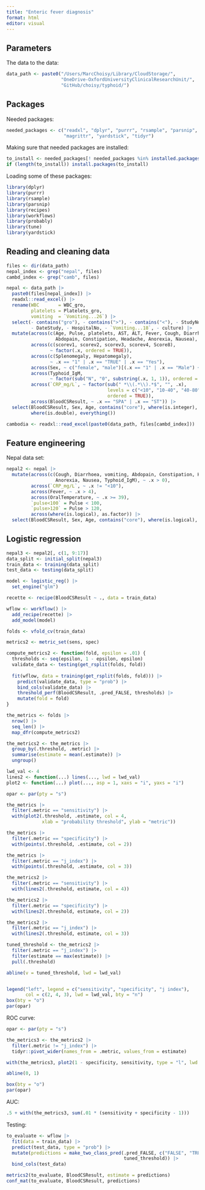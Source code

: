 ```yaml
---
title: "Enteric fever diagnosis"
format: html
editor: visual
---
```


## Parameters

The data to the data:

```r
data_path <- paste0("/Users/MarcChoisy/Library/CloudStorage/",
                    "OneDrive-OxfordUniversityClinicalResearchUnit/",
                    "GitHub/choisy/typhoid/")
```

## Packages

Needed packages:

```r
needed_packages <- c("readxl", "dplyr", "purrr", "rsample", "parsnip", "probably",
                     "magrittr", "yardstick", "tidyr")
```

Making sure that needed packages are installed:

```r
to_install <- needed_packages[! needed_packages %in% installed.packages()[,"Package"]]
if (length(to_install)) install.packages(to_install)
```

Loading some of these packages:

```r
library(dplyr)
library(purrr)
library(rsample)
library(parsnip)
library(recipes)
library(workflows)
library(probably)
library(tune)
library(yardstick)
```


## Reading and cleaning data

```r
files <- dir(data_path)
nepal_index <- grep("nepal", files)
cambd_index <- grep("camb", files)
```

```r
nepal <- data_path |>
  paste0(files[nepal_index]) |>
  readxl::read_excel() |> 
  rename(WBC       = WBC_gro,
         platelets = Platelets_gro,
         vomiting  = `Vomiting...26`) |> 
  select(- contains("gro"), - contains(">"), - contains("<"), - StudyNo, - Study,
         - DateStudy, - HospitalNo, - `Vomiting...18`, - culture) |> 
  mutate(across(c(Age, Pulse, platelets, AST, ALT, Fever, Cough, Diarrhoea, vomiting,
                  Abdopain, Constipation, Headache, Anorexia, Nausea), as.integer),
         across(c(scorev1, scorev2, scorev3, scorev4, Score8),
                ~ factor(.x, ordered = TRUE)),
         across(c(Splenomegaly, Hepatomegaly),
                ~ .x == "1" | .x == "TRUE" | .x == "Yes"),
         across(Sex, ~ c("female", "male")[(.x == "1" | .x == "Male") + 1]),
         across(Typhoid_IgM,
                ~ factor(sub("N", "0", substring(.x, 1, 1)), ordered = TRUE)),
         across(`CRP_mg/L`, ~ factor(sub(" *\\(.*\\).*$", "", .x),
                                     levels = c("<10", "10-40", "40-80", ">80"),
                                     ordered = TRUE)),
         across(BloodCSResult, ~ .x == "SPA" | .x == "ST")) |> 
  select(BloodCSResult, Sex, Age, contains("core"), where(is.integer),
         where(is.double), everything())
```

```r
cambodia <- readxl::read_excel(paste0(data_path, files[cambd_index]))
```

## Feature engineering

Nepal data set:

```r
nepal2 <- nepal |> 
  mutate(across(c(Cough, Diarrhoea, vomiting, Abdopain, Constipation, Headache,
                  Anorexia, Nausea, Typhoid_IgM), ~ .x > 0),
         across(`CRP_mg/L`, ~ .x != "<10"),
         across(Fever, ~ .x > 4),
         across(OralTemperature, ~ .x >= 39),
         `pulse<100` = Pulse < 100,
         `pulse>120` = Pulse > 120,
         across(where(is.logical), as.factor)) |> 
  select(BloodCSResult, Sex, Age, contains("core"), where(is.logical), everything())
```


## Logistic regression

```r
nepal3 <- nepal2[, c(1, 9:17)]
data_split <- initial_split(nepal3)
train_data <- training(data_split)
test_data <- testing(data_split)
```

```r
model <- logistic_reg() |> 
  set_engine("glm")
```

```r
recette <- recipe(BloodCSResult ~ ., data = train_data)
```

```r
wflow <- workflow() |> 
  add_recipe(recette) |> 
  add_model(model)
```

```r
folds <- vfold_cv(train_data)
```

```r
metrics2 <- metric_set(sens, spec)
```

```r
compute_metrics2 <- function(fold, epsilon = .01) {
  thresholds <- seq(epsilon, 1 - epsilon, epsilon)
  validate_data <- testing(get_rsplit(folds, fold))
  
  fit(wflow, data = training(get_rsplit(folds, fold))) |> 
    predict(validate_data, type = "prob") |>
    bind_cols(validate_data) |> 
    threshold_perf(BloodCSResult, .pred_FALSE, thresholds) |> 
    mutate(fold = fold)
}
```

```r
the_metrics <- folds |> 
  nrow() |> 
  seq_len() |>
  map_dfr(compute_metrics2)
```

```r
the_metrics2 <- the_metrics |> 
  group_by(.threshold, .metric) |> 
  summarise(estimate = mean(.estimate)) |> 
  ungroup()
```

```r
lwd_val <- 4
lines2 <- function(...) lines(..., lwd = lwd_val)
plot2 <- function(...) plot(..., asp = 1, xaxs = "i", yaxs = "i")

opar <- par(pty = "s")

the_metrics |> 
  filter(.metric == "sensitivity") |> 
  with(plot2(.threshold, .estimate, col = 4,
             xlab = "probability threshold", ylab = "metric"))

the_metrics |> 
  filter(.metric == "specificity") |> 
  with(points(.threshold, .estimate, col = 2))

the_metrics |> 
  filter(.metric == "j_index") |> 
  with(points(.threshold, .estimate, col = 3))

the_metrics2 |> 
  filter(.metric == "sensitivity") |> 
  with(lines2(.threshold, estimate, col = 4))

the_metrics2 |> 
  filter(.metric == "specificity") |> 
  with(lines2(.threshold, estimate, col = 2))

the_metrics2 |> 
  filter(.metric == "j_index") |> 
  with(lines2(.threshold, estimate, col = 3))

tuned_threshold <- the_metrics2 |> 
  filter(.metric == "j_index") |> 
  filter(estimate == max(estimate)) |> 
  pull(.threshold)

abline(v = tuned_threshold, lwd = lwd_val)


legend("left", legend = c("sensitivity", "specificity", "j index"),
       col = c(2, 4, 3), lwd = lwd_val, bty = "n")
box(bty = "o")
par(opar)
```

ROC curve:

```r
opar <- par(pty = "s")

the_metrics3 <- the_metrics2 |> 
  filter(.metric != "j_index") |> 
  tidyr::pivot_wider(names_from = .metric, values_from = estimate)

with(the_metrics3, plot2(1 - specificity, sensitivity, type = "l", lwd = lwd_val))

abline(0, 1)

box(bty = "o")
par(opar)
```

AUC:

```r
.5 + with(the_metrics3, sum(.01 * (sensitivity + specificity - 1)))
```

Testing:

```r
to_evaluate <- wflow |>
  fit(data = train_data) |> 
  predict(test_data, type = "prob") |>
  mutate(predictions = make_two_class_pred(.pred_FALSE, c("FALSE", "TRUE"),
                                           tuned_threshold)) |> 
  bind_cols(test_data)
```

```r
metrics2(to_evaluate, BloodCSResult, estimate = predictions)
conf_mat(to_evaluate, BloodCSResult, predictions)
```
